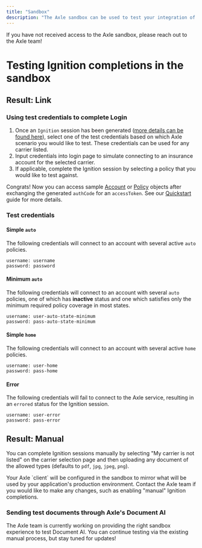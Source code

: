 ```yaml
---
title: "Sandbox"
description: "The Axle sandbox can be used to test your integration of Axle's API in your application or platform. All Axle API endpoints can access the sandbox environment."
---
```


<Info>
  If you have not received access to the Axle sandbox, please reach out to the
  Axle team!
</Info>

# Testing Ignition completions in the sandbox

## Result: Link 

### Using test credentials to complete Login

1. Once an `Ignition` session has been generated ([more details can be found here](/api-reference/ignition/start-ignition)), select one of the test credentials based on which Axle scenario you would like to test. These credentials can be used for any carrier listed.
2. Input credentials into login page to simulate connecting to an insurance account for the selected carrier.
3. If applicable, complete the Ignition session by selecting a policy that you would like to test against.

Congrats! Now you can access sample [Account](/api-reference/accounts/account) or [Policy](/api-reference/policies/policy) objects after exchanging the generated `authCode` for an `accessToken`. See our [Quickstart](/guides/quickstart) guide for more details.

### Test credentials

#### Simple `auto`

The following credentials will connect to an account with several active `auto` policies.

```
username: username
password: password
```

#### Minimum `auto`

The following credentials will connect to an account with several `auto` policies, one of which has **inactive** status and one which satisfies only the minimum required policy coverage in most states.

```
username: user-auto-state-minimum
password: pass-auto-state-minimum
```

#### Simple `home`

The following credentials will connect to an account with several active `home` policies.

```
username: user-home
password: pass-home
```

#### Error

The following credentials will fail to connect to the Axle service, resulting in an `errored` status for the Ignition session.

```
username: user-error
password: pass-error
```

## Result: Manual

You can complete Ignition sessions manually by selecting "My carrier is not listed" on the carrier selection page and then uploading any document of the allowed types (defaults to `pdf`, `jpg`, `jpeg`, `png`). 

<Tip>
  Your Axle `client` will be configured in the sandbox to mirror what will be used by your application's production environment. Contact the Axle team if you would like to make any changes, such as enabling "manual" Ignition completions. 
</Tip>

### Sending test documents through Axle's Document AI 

<Info>
  The Axle team is currently working on providing the right sandbox experience to test Document AI. You can continue testing via the existing manual process, but stay tuned for updates! 
</Info>